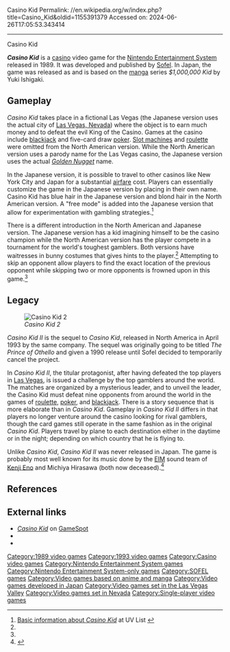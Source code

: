 Casino Kid
Permalink: //en.wikipedia.org/w/index.php?title=Casino_Kid&oldid=1155391379
Accessed on: 2024-06-26T17:05:53.343414



------
Casino Kid
{{Infobox video game
|image = CasinoKidBoxart.jpg
|caption = North American cover art
|developer = [[Sofel]]
|publisher = Sofel
|artist = Tadao Nomura
|composer = Toshio Murai
|released = {{vgrelease|JP|January 6, 1989|NA|October 1989}}
|genre = [[Casino game|Casino]]
|modes = [[Single-player video game|Single-player]]
|platforms = [[Nintendo Entertainment System|NES]]
}}

'''''Casino Kid''''' is a [[Casino game|casino]] video game for the [[Nintendo Entertainment System]] released in 1989. It was developed and published by [[Sofel]]. In Japan, the game was released as {{nihongo|'''''$1,000,000 Kid: Maboroshi no Teiou Hen'''''|100万＄キッド 幻の帝王編}} and is based on the [[manga]] series ''$1,000,000 Kid'' by Yuki Ishigaki.

==Gameplay==
''Casino Kid'' takes place in a fictional Las Vegas (the Japanese version uses the actual city of [[Las Vegas, Nevada]]) where the object is to earn much money and to defeat the evil King of the Casino. Games at the casino include [[blackjack]] and five-card draw [[poker]]. [[Slot machine]]s and [[roulette]] were omitted from the North American version. While the North American version uses a parody name for the Las Vegas casino, the Japanese version uses the actual ''[[Golden Nugget Las Vegas|Golden Nugget]]'' name.

In the Japanese version, it is possible to travel to other casinos like New York City and Japan for a substantial [[airfare]] cost. Players can essentially customize the game in the Japanese version by placing in their own name. Casino Kid has blue hair in the Japanese version and blond hair in the North American version.  A "free mode" is added into the Japanese version that allow for experimentation with gambling strategies.<ref name="uvlist">[http://www.uvlist.net/fr/game-7641-Casino+Kid Basic information about ''Casino Kid''] {{Webarchive|url=https://web.archive.org/web/20161229101200/http://www.uvlist.net/fr/game-7641-Casino+Kid |date=2016-12-29 }} at UV List {{in lang|fr}}</ref>

There is a different introduction in the North American and Japanese version. The Japanese version has a kid imagining himself to be the casino champion while the North American version has the player compete in a tournament for the world's toughest gamblers. Both versions have waitresses in bunny costumes that gives hints to the player.<ref name="uvlist"/> Attempting to skip an opponent allow players to find the exact location of the previous opponent while skipping two or more opponents is frowned upon in this game.<ref name="uvlist"/>

==Legacy==
[[Image:Casino Kid 2 screenshot.png|left|thumb|''Casino Kid 2'']]

''Casino Kid II'' is the sequel to ''Casino Kid'', released in North America in April 1993 by the same company. The sequel was originally going to be titled ''The Prince of Othello'' and given a 1990 release until Sofel decided to temporarily cancel the project.

In ''Casino Kid II'', the titular protagonist, after having defeated the top players in [[Las Vegas, Nevada|Las Vegas]], is issued a challenge by the top gamblers around the world. The matches are organized by a mysterious leader, and to unveil the leader, the Casino Kid must defeat nine opponents from around the world in the games of [[roulette]], [[poker]], and [[blackjack]]. There is a story sequence that is more elaborate than in ''Casino Kid''. Gameplay in ''Casino Kid II'' differs in that players no longer venture around the casino looking for rival gamblers, though the card games still operate in the same fashion as in the original ''Casino Kid''. Players travel by plane to each destination either in the daytime or in the night; depending on which country that he is flying to.

Unlike ''Casino Kid'', ''Casino Kid II'' was never released in Japan. The game is probably most well known for its music done by the [[EIM (video game developer)|EIM]] sound team of [[Kenji Eno]] and Michiya Hirasawa (both now deceased).<ref>{{Cite web|url=http://www.vgmpf.com/Wiki/index.php?title=File:Casino_Kid_II_-_NES_-_Credits.png|title = File:Casino Kid II - NES - Credits.PNG - Video Game Music Preservation Foundation Wiki}}</ref>

==References==
{{reflist}}

==External links==
* [https://web.archive.org/web/20041223121315/http://www.gamespot.com/nes/strategy/1000000kid/index.html ''Casino Kid''] on [[GameSpot]]
* {{moby game|id=/casino-kid|name=''Casino Kid''}}
* {{moby game|id=/casino-kid-2|name=''Casino Kid II''}}

[[Category:1989 video games]]
[[Category:1993 video games]]
[[Category:Casino video games]]
[[Category:Nintendo Entertainment System games]]
[[Category:Nintendo Entertainment System-only games]]
[[Category:SOFEL games]]
[[Category:Video games based on anime and manga]]
[[Category:Video games developed in Japan]]
[[Category:Video games set in the Las Vegas Valley]]
[[Category:Video games set in Nevada]]
[[Category:Single-player video games]]